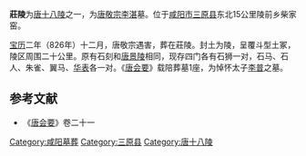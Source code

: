 {{文物保护单位
| 级别 = 全国
| 名称 = 唐代帝陵<br />（莊陵）
| 图片 = 
| 编号 = 5-184
| 分类 = 古墓葬
| 时代 = [[唐|唐]]
| 所在 = {{CHN}}[[陕西省|陕西省]][[咸阳市|咸阳市]][[三原县|三原县]]
| 登录 = 2001年
| Cat = 陕西全国重点文物保护单位
}}
'''莊陵'''为[[唐十八陵|唐十八陵]]之一，为[[唐敬宗|唐敬宗李湛]]墓。位于[[咸阳市|咸阳市]][[三原县|三原县]]东北15公里陵前乡柴家窑。

[[寶曆_(唐朝)|宝历]]二年（826年）十二月，唐敬宗遇害，葬在莊陵。封土为陵，呈覆斗型土冢，陵区周围二十公里。原有石刻和[[唐景陵|唐景陵]]相同，现存四门各有石狮一对，石马、石人、朱雀、翼马、[[华表|华表]]各一对。《[[唐会要|唐会要]]》载陪葬墓1座，为悼怀太子[[李普_(唐朝)|李普]]之墓。

==参考文献==
*《[[唐会要|唐会要]]》卷二十一
{{唐朝帝陵}}
[[Category:咸阳墓葬|Category:咸阳墓葬]]
[[Category:三原县|Category:三原县]]
[[Category:唐十八陵|Category:唐十八陵]]